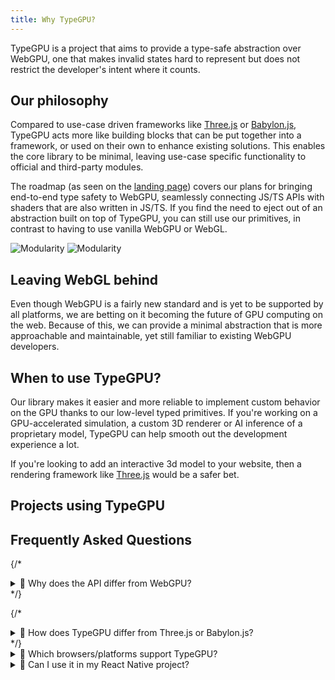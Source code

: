 ```yaml
---
title: Why TypeGPU?
---
```


TypeGPU is a project that aims to provide a type-safe abstraction over WebGPU, one that makes invalid states hard to represent but does not
restrict the developer's intent where it counts.

## Our philosophy

Compared to use-case driven frameworks like [Three.js](https://threejs.org/) or [Babylon.js](https://www.babylonjs.com/), TypeGPU acts more like building blocks that can be put together into a framework, or used on their own to enhance existing solutions.
This enables the core library to be minimal, leaving use-case specific functionality to official and third-party modules.

The roadmap (as seen on the [landing page](/TypeGPU)) covers our plans for bringing end-to-end type safety to WebGPU, seamlessly connecting JS/TS APIs with shaders that are also
written in JS/TS. If you find the need to eject out of an abstraction built on top of TypeGPU, you can still use our primitives, in contrast to having to use vanilla WebGPU or WebGL.


<div className='max-w-120 mx-auto'>
<Image className="hidden! dark:block!" src={ModularityDark} alt="Modularity" />
<Image className="block! dark:hidden!" src={ModularityLight} alt="Modularity" />
</div>

## Leaving WebGL behind

Even though WebGPU is a fairly new standard and is yet to be supported by all platforms, we are betting on it becoming the future of GPU computing on the web. Because of this, we can
provide a minimal abstraction that is more approachable and maintainable, yet still familiar to existing WebGPU developers.

## When to use TypeGPU?

Our library makes it easier and more reliable to implement custom behavior on the GPU thanks to our low-level typed primitives.
If you're working on a GPU-accelerated simulation, a custom 3D renderer or AI inference of a proprietary model, TypeGPU can
help smooth out the development experience a lot.

If you're looking to add an interactive 3d model to your website, then a rendering framework like [Three.js](https://threejs.org/) would be a safer bet.

## Projects using TypeGPU


<ProjectsUsingTypeGPU />

## Frequently Asked Questions

{/* <details>
<summary>🙋 Why does the API differ from WebGPU?</summary>

The API differs from what can be seen in WebGPU due to a difference in behavior between the two.

The glue code necessary to link WGSL bindings with TypeScript values is not present in TypeGPU,
which does greatly reduce the boilerplate, but requires a different API.

Furthermore, resource management in TypeGPU is, for the most part, automated. When defining a GPU buffer, we
can do so using the `tgpu.buffer` API like so:

```ts
const fooBuffer = tgpu.buffer(f32).$name('foo');
```

This however does not allocate any memory on the GPU, as opposed to the `device.createBuffer` WebGPU
API. Buffers in TypeGPU get allocated eventually, when code using them is executed by a `runtime`.
They then get destroyed when calling `runtime.dispose()`.

</details> */}

{/* <details>
<summary>🙋 How does TypeGPU differ from Three.js or Babylon.js?</summary>

TypeGPU is a set of primitives for building WebGPU solutions, as opposed to a framework created for a
specific use case like Three.js or Babylon.js. Our hope is that libraries built on top of TypeGPU can interact with
each other with the common language of our primitives, even though they are built with different use
cases in mind (Visualization, AI inference, etc.).

</details> */}

<details>
<summary>🙋 Which browsers/platforms support TypeGPU?</summary>

TypeGPU can be used on any browser that supports WebGPU. The current coverage can be [checked here](https://caniuse.com/webgpu).
Additionally, thanks to [react-native-wgpu](https://github.com/wcandillon/react-native-webgpu), TypeGPU also works in React Native!

</details>


<details>
<summary>🙋 Can I use it in my React Native project?</summary>

Yes! Thanks to [react-native-wgpu](https://github.com/wcandillon/react-native-webgpu), TypeGPU also works in React Native.
[Read more about how to use it in your mobile app.](/TypeGPU/integration/react-native/)

</details>
